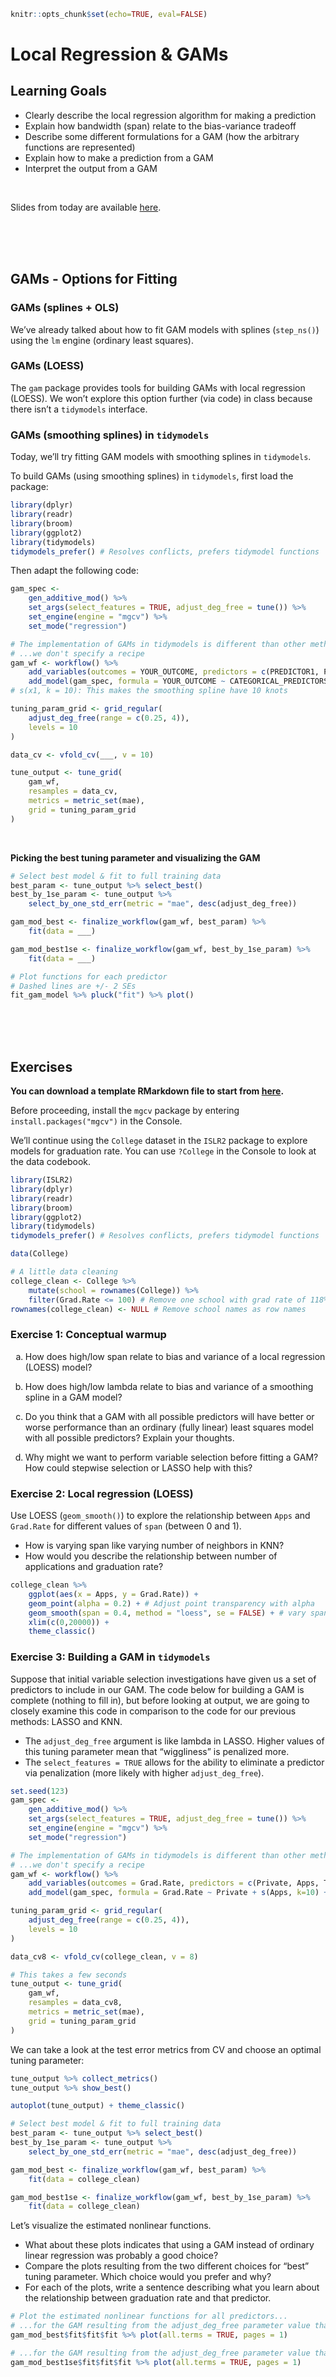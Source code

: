```r
knitr::opts_chunk$set(echo=TRUE, eval=FALSE)
```

# Local Regression & GAMs

## Learning Goals {-}

- Clearly describe the local regression algorithm for making a prediction
- Explain how bandwidth (span) relate to the bias-variance tradeoff
- Describe some different formulations for a GAM (how the arbitrary functions are represented)
- Explain how to make a prediction from a GAM
- Interpret the output from a GAM

<br>

Slides from today are available [here](https://docs.google.com/presentation/d/1WOz5gkBDqob_tRzNwJWBrn5wNyfI8n78SGVRACEWgVE/edit?usp=sharing).


<br><br><br>


## GAMs - Options for Fitting {-}

### GAMs (splines + OLS) {-}

We've already talked about how to fit GAM models with splines (`step_ns()`) using the `lm` engine (ordinary least squares).

### GAMs (LOESS) {-}

The `gam` package provides tools for building GAMs with local regression (LOESS). We won't explore this option further (via code) in class because there isn't a `tidymodels` interface.

### GAMs (smoothing splines) in `tidymodels` {-}

Today, we'll try fitting GAM models with smoothing splines in `tidymodels`.

To build GAMs (using smoothing splines) in `tidymodels`, first load the package:

```r
library(dplyr)
library(readr)
library(broom)
library(ggplot2)
library(tidymodels) 
tidymodels_prefer() # Resolves conflicts, prefers tidymodel functions
```

Then adapt the following code:

```r
gam_spec <- 
    gen_additive_mod() %>%
    set_args(select_features = TRUE, adjust_deg_free = tune()) %>%
    set_engine(engine = "mgcv") %>%
    set_mode("regression")

# The implementation of GAMs in tidymodels is different than other methods...
# ...we don't specify a recipe
gam_wf <- workflow() %>% 
    add_variables(outcomes = YOUR_OUTCOME, predictors = c(PREDICTOR1, PREDICTOR2)) %>% 
    add_model(gam_spec, formula = YOUR_OUTCOME ~ CATEGORICAL_PREDICTORS + s(QUANTITATIVE_PREDICTOR, k=10))
# s(x1, k = 10): This makes the smoothing spline have 10 knots

tuning_param_grid <- grid_regular(
    adjust_deg_free(range = c(0.25, 4)),
    levels = 10
)

data_cv <- vfold_cv(___, v = 10)

tune_output <- tune_grid( 
    gam_wf,
    resamples = data_cv,
    metrics = metric_set(mae),
    grid = tuning_param_grid
)
```

<br>

**Picking the best tuning parameter and visualizing the GAM**

```r
# Select best model & fit to full training data
best_param <- tune_output %>% select_best()
best_by_1se_param <- tune_output %>% 
    select_by_one_std_err(metric = "mae", desc(adjust_deg_free))

gam_mod_best <- finalize_workflow(gam_wf, best_param) %>%
    fit(data = ___)

gam_mod_best1se <- finalize_workflow(gam_wf, best_by_1se_param) %>%
    fit(data = ___)

# Plot functions for each predictor
# Dashed lines are +/- 2 SEs
fit_gam_model %>% pluck("fit") %>% plot() 
```



<br><br><br>



## Exercises {-}

**You can download a template RMarkdown file to start from [here](template_rmds/10-loess-gams.Rmd).**

Before proceeding, install the `mgcv` package by entering `install.packages("mgcv")` in the Console.

We'll continue using the `College` dataset in the `ISLR2` package to explore models for graduation rate. You can use `?College` in the Console to look at the data codebook.

```r
library(ISLR2)
library(dplyr)
library(readr)
library(broom)
library(ggplot2)
library(tidymodels) 
tidymodels_prefer() # Resolves conflicts, prefers tidymodel functions

data(College)

# A little data cleaning
college_clean <- College %>% 
    mutate(school = rownames(College)) %>% 
    filter(Grad.Rate <= 100) # Remove one school with grad rate of 118%
rownames(college_clean) <- NULL # Remove school names as row names
```


### Exercise 1: Conceptual warmup {-}

a. How does high/low span relate to bias and variance of a local regression (LOESS) model?

b. How does high/low lambda relate to bias and variance of a smoothing spline in a GAM model?

c. Do you think that a GAM with all possible predictors will have better or worse performance than an ordinary (fully linear) least squares model with all possible predictors? Explain your thoughts.

d. Why might we want to perform variable selection before fitting a GAM? How could stepwise selection or LASSO help with this?





### Exercise 2: Local regression (LOESS) {-}

Use LOESS (`geom_smooth()`) to explore the relationship between `Apps` and `Grad.Rate` for different values of `span` (between 0 and 1).

- How is varying span like varying number of neighbors in KNN?
- How would you describe the relationship between number of applications and graduation rate?

```r
college_clean %>%
    ggplot(aes(x = Apps, y = Grad.Rate)) + 
    geom_point(alpha = 0.2) + # Adjust point transparency with alpha
    geom_smooth(span = 0.4, method = "loess", se = FALSE) + # vary span
    xlim(c(0,20000)) +
    theme_classic()
```





### Exercise 3: Building a GAM in `tidymodels` {-}

Suppose that initial variable selection investigations have given us a set of predictors to include in our GAM. The code below for building a GAM is complete (nothing to fill in), but before looking at output, we are going to closely examine this code in comparison to the code for our previous methods: LASSO and KNN.

- The `adjust_deg_free` argument is like lambda in LASSO. Higher values of this tuning parameter mean that "wiggliness" is penalized more.
- The `select_features = TRUE` allows for the ability to eliminate a predictor via penalization (more likely with higher `adjust_deg_free`).

```r
set.seed(123)
gam_spec <- 
    gen_additive_mod() %>%
    set_args(select_features = TRUE, adjust_deg_free = tune()) %>%
    set_engine(engine = "mgcv") %>%
    set_mode("regression")

# The implementation of GAMs in tidymodels is different than other methods...
# ...we don't specify a recipe
gam_wf <- workflow() %>% 
    add_variables(outcomes = Grad.Rate, predictors = c(Private, Apps, Top10perc, P.Undergrad, Outstate, perc.alumni)) %>% 
    add_model(gam_spec, formula = Grad.Rate ~ Private + s(Apps, k=10) + s(Top10perc, k=10) + s(P.Undergrad, k=10) + s(Outstate, k=10) + s(perc.alumni, k=10))

tuning_param_grid <- grid_regular(
    adjust_deg_free(range = c(0.25, 4)),
    levels = 10
)

data_cv8 <- vfold_cv(college_clean, v = 8)

# This takes a few seconds
tune_output <- tune_grid( 
    gam_wf,
    resamples = data_cv8,
    metrics = metric_set(mae),
    grid = tuning_param_grid
)
```

We can take a look at the test error metrics from CV and choose an optimal tuning parameter:

```r
tune_output %>% collect_metrics()
tune_output %>% show_best()

autoplot(tune_output) + theme_classic()

# Select best model & fit to full training data
best_param <- tune_output %>% select_best()
best_by_1se_param <- tune_output %>% 
    select_by_one_std_err(metric = "mae", desc(adjust_deg_free))

gam_mod_best <- finalize_workflow(gam_wf, best_param) %>%
    fit(data = college_clean)

gam_mod_best1se <- finalize_workflow(gam_wf, best_by_1se_param) %>%
    fit(data = college_clean)
```

Let's visualize the estimated nonlinear functions.

- What about these plots indicates that using a GAM instead of ordinary linear regression was probably a good choice?
- Compare the plots resulting from the two different choices for "best" tuning parameter. Which choice would you prefer and why?
- For each of the plots, write a sentence describing what you learn about the relationship between graduation rate and that predictor.

```r
# Plot the estimated nonlinear functions for all predictors...
# ...for the GAM resulting from the adjust_deg_free parameter value that gave the lowest error
gam_mod_best$fit$fit$fit %>% plot(all.terms = TRUE, pages = 1)

# ...for the GAM resulting from the adjust_deg_free parameter value that gave the lowest error
gam_mod_best1se$fit$fit$fit %>% plot(all.terms = TRUE, pages = 1)
```


